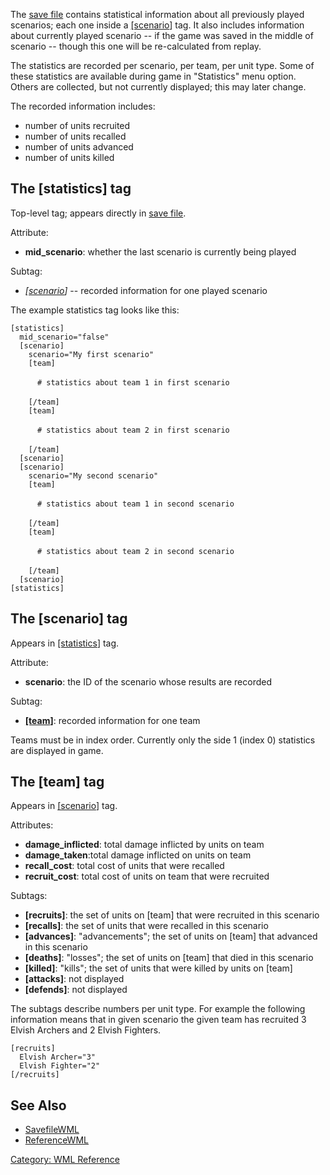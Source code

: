 {{WML Tags}}
The [[SavefileWML|save file]] contains statistical information about all previously played scenarios; each one inside a [[#The_.5Bscenario.5D_tag|[scenario]]] tag.
It also includes information about currently played scenario -- if the game was saved in the middle of scenario -- though this one will be re-calculated from replay.

The statistics are recorded per scenario, per team, per unit type.
Some of these statistics are available during game in "Statistics" menu option.
Others are collected, but not currently displayed; this may later change.

The recorded information includes:
* number of units recruited
* number of units recalled
* number of units advanced
* number of units killed

== The [statistics] tag ==

Top-level tag; appears directly in [[SavefileWML|save file]].

Attribute:
* '''mid_scenario''': whether the last scenario is currently being played

Subtag:
* ''[[#The_.5Bscenario.5D_tag|[scenario]]]'' -- recorded information for one played scenario

The example statistics tag looks like this:

 [statistics]
   mid_scenario="false"
   [scenario]
     scenario="My first scenario"
     [team]
 
       # statistics about team 1 in first scenario
 
     [/team]
     [team]
 
       # statistics about team 2 in first scenario
 
     [/team]
   [scenario]
   [scenario]
     scenario="My second scenario"
     [team]
 
       # statistics about team 1 in second scenario
 
     [/team]
     [team]
 
       # statistics about team 2 in second scenario
 
     [/team]
   [scenario]
 [statistics]


== The [scenario] tag ==

Appears in [[#The_.5Bstatistics.5D_tag|[statistics]]] tag.

Attribute:
* '''scenario''': the ID of the scenario whose results are recorded

Subtag:
* '''[[#The_.5Bteam.5D_tag|[team]]]''': recorded information for one team

Teams must be in index order.
Currently only the side 1 (index 0) statistics are displayed in game.

== The [team] tag ==

Appears in [[#The_.5Bscenario.5D_tag|[scenario]]] tag.

Attributes:
* '''damage_inflicted''': total damage inflicted by units on team
* '''damage_taken''':total damage inflicted on units on team
* '''recall_cost''': total cost of units that were recalled
* '''recruit_cost''': total cost of units on team that were recruited

Subtags:
* '''[recruits]''': the set of units on [team] that were recruited in this scenario
* '''[recalls]''': the set of units that were recalled in this scenario
* '''[advances]''': "advancements"; the set of units on [team] that advanced in this scenario
* '''[deaths]''': "losses"; the set of units on [team] that died in this scenario
* '''[killed]''': "kills"; the set of units that were killed by units on [team]
* '''[attacks]''': not displayed
* '''[defends]''': not displayed

The subtags describe numbers per unit type.
For example the following information means that in given scenario the given team has recruited 3 Elvish Archers and 2 Elvish Fighters.

 [recruits]
   Elvish Archer="3"
   Elvish Fighter="2"
 [/recruits]

== See Also ==
* [[SavefileWML]]
* [[ReferenceWML]]

[[Category: WML Reference]]
